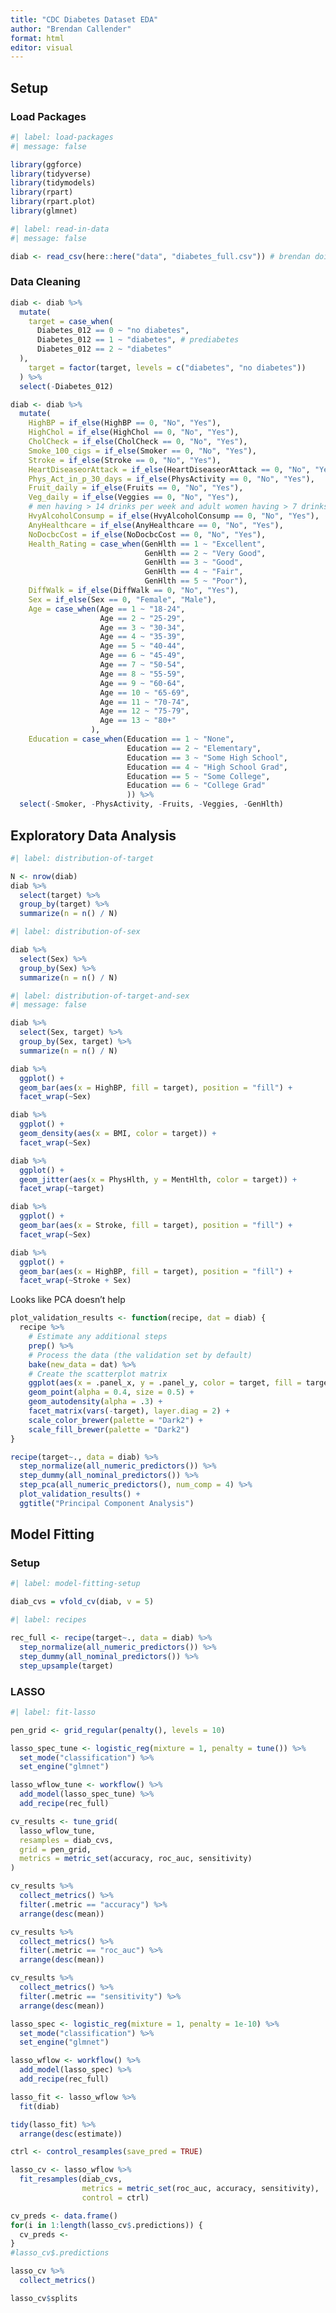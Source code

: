 ```yaml
---
title: "CDC Diabetes Dataset EDA"
author: "Brendan Callender"
format: html
editor: visual
---
```


## Setup

### Load Packages

```r
#| label: load-packages
#| message: false

library(ggforce)
library(tidyverse)
library(tidymodels)
library(rpart)
library(rpart.plot)
library(glmnet)
```

```r
#| label: read-in-data
#| message: false

diab <- read_csv(here::here("data", "diabetes_full.csv")) # brendan doing this one
```

### Data Cleaning

```r
diab <- diab %>%
  mutate(
    target = case_when(
      Diabetes_012 == 0 ~ "no diabetes",
      Diabetes_012 == 1 ~ "diabetes", # prediabetes
      Diabetes_012 == 2 ~ "diabetes"
  ),
    target = factor(target, levels = c("diabetes", "no diabetes"))
  ) %>%
  select(-Diabetes_012)
```

```r
diab <- diab %>%
  mutate(
    HighBP = if_else(HighBP == 0, "No", "Yes"),
    HighChol = if_else(HighChol == 0, "No", "Yes"),
    CholCheck = if_else(CholCheck == 0, "No", "Yes"),
    Smoke_100_cigs = if_else(Smoker == 0, "No", "Yes"),
    Stroke = if_else(Stroke == 0, "No", "Yes"),
    HeartDiseaseorAttack = if_else(HeartDiseaseorAttack == 0, "No", "Yes"),
    Phys_Act_in_p_30_days = if_else(PhysActivity == 0, "No", "Yes"),
    Fruit_daily = if_else(Fruits == 0, "No", "Yes"),
    Veg_daily = if_else(Veggies == 0, "No", "Yes"),
    # men having > 14 drinks per week and adult women having > 7 drinks per week
    HvyAlcoholConsump = if_else(HvyAlcoholConsump == 0, "No", "Yes"),
    AnyHealthcare = if_else(AnyHealthcare == 0, "No", "Yes"),
    NoDocbcCost = if_else(NoDocbcCost == 0, "No", "Yes"),
    Health_Rating = case_when(GenHlth == 1 ~ "Excellent",
                              GenHlth == 2 ~ "Very Good",
                              GenHlth == 3 ~ "Good",
                              GenHlth == 4 ~ "Fair",
                              GenHlth == 5 ~ "Poor"),
    DiffWalk = if_else(DiffWalk == 0, "No", "Yes"),
    Sex = if_else(Sex == 0, "Female", "Male"),
    Age = case_when(Age == 1 ~ "18-24",
                    Age == 2 ~ "25-29",
                    Age == 3 ~ "30-34",
                    Age == 4 ~ "35-39",
                    Age == 5 ~ "40-44",
                    Age == 6 ~ "45-49",
                    Age == 7 ~ "50-54",
                    Age == 8 ~ "55-59",
                    Age == 9 ~ "60-64",
                    Age == 10 ~ "65-69",
                    Age == 11 ~ "70-74",
                    Age == 12 ~ "75-79",
                    Age == 13 ~ "80+"
                  ),
    Education = case_when(Education == 1 ~ "None",
                          Education == 2 ~ "Elementary",
                          Education == 3 ~ "Some High School",
                          Education == 4 ~ "High School Grad",
                          Education == 5 ~ "Some College",
                          Education == 6 ~ "College Grad"
                          )) %>%
  select(-Smoker, -PhysActivity, -Fruits, -Veggies, -GenHlth)
```

## Exploratory Data Analysis

```r
#| label: distribution-of-target

N <- nrow(diab)
diab %>% 
  select(target) %>%
  group_by(target) %>%
  summarize(n = n() / N)
```

```r
#| label: distribution-of-sex

diab %>% 
  select(Sex) %>%
  group_by(Sex) %>%
  summarize(n = n() / N)
```

```r
#| label: distribution-of-target-and-sex
#| message: false

diab %>% 
  select(Sex, target) %>%
  group_by(Sex, target) %>%
  summarize(n = n() / N)
```

```r
diab %>%
  ggplot() +
  geom_bar(aes(x = HighBP, fill = target), position = "fill") + 
  facet_wrap(~Sex)
```

```r
diab %>%
  ggplot() +
  geom_density(aes(x = BMI, color = target)) +
  facet_wrap(~Sex)
```

```r
diab %>%
  ggplot() +
  geom_jitter(aes(x = PhysHlth, y = MentHlth, color = target)) +
  facet_wrap(~target)
```

```r
diab %>%
  ggplot() +
  geom_bar(aes(x = Stroke, fill = target), position = "fill") +
  facet_wrap(~Sex)
```

```r
diab %>%
  ggplot() +
  geom_bar(aes(x = HighBP, fill = target), position = "fill") +
  facet_wrap(~Stroke + Sex)
```

Looks like PCA doesn't help

```r
plot_validation_results <- function(recipe, dat = diab) {
  recipe %>%
    # Estimate any additional steps
    prep() %>%
    # Process the data (the validation set by default)
    bake(new_data = dat) %>%
    # Create the scatterplot matrix
    ggplot(aes(x = .panel_x, y = .panel_y, color = target, fill = target)) +
    geom_point(alpha = 0.4, size = 0.5) +
    geom_autodensity(alpha = .3) +
    facet_matrix(vars(-target), layer.diag = 2) + 
    scale_color_brewer(palette = "Dark2") + 
    scale_fill_brewer(palette = "Dark2")
}

recipe(target~., data = diab) %>%
  step_normalize(all_numeric_predictors()) %>%
  step_dummy(all_nominal_predictors()) %>%
  step_pca(all_numeric_predictors(), num_comp = 4) %>%
  plot_validation_results() + 
  ggtitle("Principal Component Analysis")

```

## Model Fitting

### Setup

```r
#| label: model-fitting-setup

diab_cvs = vfold_cv(diab, v = 5)
```

```r
#| label: recipes

rec_full <- recipe(target~., data = diab) %>%
  step_normalize(all_numeric_predictors()) %>%
  step_dummy(all_nominal_predictors()) %>%
  step_upsample(target)
```

### LASSO

```r
#| label: fit-lasso

pen_grid <- grid_regular(penalty(), levels = 10)

lasso_spec_tune <- logistic_reg(mixture = 1, penalty = tune()) %>%
  set_mode("classification") %>%
  set_engine("glmnet")

lasso_wflow_tune <- workflow() %>%
  add_model(lasso_spec_tune) %>%
  add_recipe(rec_full)

cv_results <- tune_grid(
  lasso_wflow_tune,
  resamples = diab_cvs,
  grid = pen_grid,
  metrics = metric_set(accuracy, roc_auc, sensitivity)
)
```

```r
cv_results %>% 
  collect_metrics() %>%
  filter(.metric == "accuracy") %>%
  arrange(desc(mean))

cv_results %>% 
  collect_metrics() %>%
  filter(.metric == "roc_auc") %>%
  arrange(desc(mean))

cv_results %>% 
  collect_metrics() %>%
  filter(.metric == "sensitivity") %>%
  arrange(desc(mean))
```

```r
lasso_spec <- logistic_reg(mixture = 1, penalty = 1e-10) %>%
  set_mode("classification") %>%
  set_engine("glmnet")

lasso_wflow <- workflow() %>%
  add_model(lasso_spec) %>%
  add_recipe(rec_full)

lasso_fit <- lasso_wflow %>% 
  fit(diab)

tidy(lasso_fit) %>%
  arrange(desc(estimate))
```

```r
ctrl <- control_resamples(save_pred = TRUE)

lasso_cv <- lasso_wflow %>% 
  fit_resamples(diab_cvs, 
                metrics = metric_set(roc_auc, accuracy, sensitivity),
                control = ctrl) 
```

```r
cv_preds <- data.frame()
for(i in 1:length(lasso_cv$.predictions)) {
  cv_preds <- 
}
#lasso_cv$.predictions
```

```r
lasso_cv %>%
  collect_metrics()
```

```r
lasso_cv$splits
```
